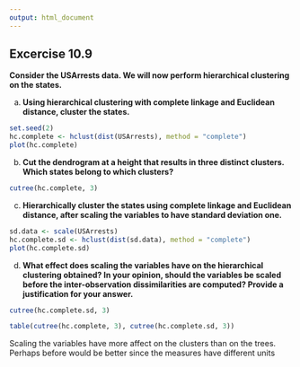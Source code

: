 ```yaml
---
output: html_document
---
```


## Excercise 10.9

__Consider the USArrests data. We will now perform hierarchical clustering on the states.__

a. __Using hierarchical clustering with complete linkage and Euclidean distance, cluster the states.__

```r
set.seed(2)
hc.complete <- hclust(dist(USArrests), method = "complete")
plot(hc.complete)
```


b. __Cut the dendrogram at a height that results in three distinct clusters. Which states belong to which clusters?__

```r
cutree(hc.complete, 3)
```


c. __Hierarchically cluster the states using complete linkage and Euclidean distance, after scaling the variables to have standard deviation one.__

```r
sd.data <- scale(USArrests)
hc.complete.sd <- hclust(dist(sd.data), method = "complete")
plot(hc.complete.sd)
```

d. __What effect does scaling the variables have on the hierarchical clustering obtained? In your opinion, should the variables be scaled before the inter-observation dissimilarities are computed? Provide a justification for your answer.__

```r
cutree(hc.complete.sd, 3)
```
```r
table(cutree(hc.complete, 3), cutree(hc.complete.sd, 3))
```
Scaling the variables have more affect on the clusters than on the trees. Perhaps before would be better since the measures have different units

